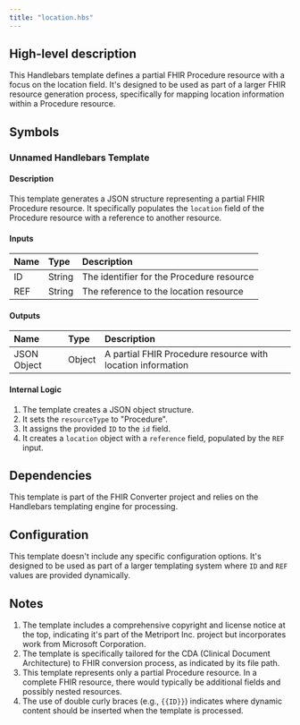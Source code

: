 ```yaml
---
title: "location.hbs"
---
```


## High-level description
This Handlebars template defines a partial FHIR Procedure resource with a focus on the location field. It's designed to be used as part of a larger FHIR resource generation process, specifically for mapping location information within a Procedure resource.

## Symbols

### Unnamed Handlebars Template
#### Description
This template generates a JSON structure representing a partial FHIR Procedure resource. It specifically populates the `location` field of the Procedure resource with a reference to another resource.

#### Inputs
| Name | Type | Description |
|:-----|:-----|:------------|
| ID | String | The identifier for the Procedure resource |
| REF | String | The reference to the location resource |

#### Outputs
| Name | Type | Description |
|:-----|:-----|:------------|
| JSON Object | Object | A partial FHIR Procedure resource with location information |

#### Internal Logic
1. The template creates a JSON object structure.
2. It sets the `resourceType` to "Procedure".
3. It assigns the provided `ID` to the `id` field.
4. It creates a `location` object with a `reference` field, populated by the `REF` input.

## Dependencies
This template is part of the FHIR Converter project and relies on the Handlebars templating engine for processing.

## Configuration
This template doesn't include any specific configuration options. It's designed to be used as part of a larger templating system where `ID` and `REF` values are provided dynamically.

## Notes
1. The template includes a comprehensive copyright and license notice at the top, indicating it's part of the Metriport Inc. project but incorporates work from Microsoft Corporation.
2. The template is specifically tailored for the CDA (Clinical Document Architecture) to FHIR conversion process, as indicated by its file path.
3. This template represents only a partial Procedure resource. In a complete FHIR resource, there would typically be additional fields and possibly nested resources.
4. The use of double curly braces (e.g., `{{ID}}`) indicates where dynamic content should be inserted when the template is processed.